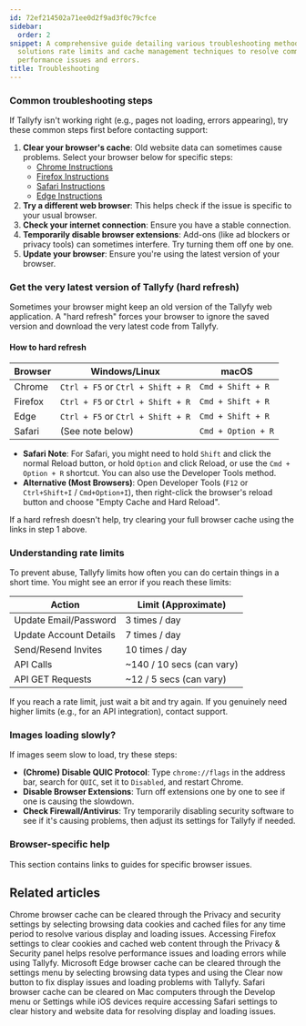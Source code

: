 ```yaml
---
id: 72ef214502a71ee0d2f9ad3f0c79cfce
sidebar:
  order: 2
snippet: A comprehensive guide detailing various troubleshooting methods browser-specific
  solutions rate limits and cache management techniques to resolve common Tallyfy
  performance issues and errors.
title: Troubleshooting
---
```


### Common troubleshooting steps

If Tallyfy isn't working right (e.g., pages not loading, errors appearing), try these common steps first before contacting support:

1.  **Clear your browser's cache**: Old website data can sometimes cause problems. Select your browser below for specific steps:
    *   [Chrome Instructions](/products/pro/miscellaneous/troubleshooting/clear-cache-chrome/)
    *   [Firefox Instructions](/products/pro/miscellaneous/troubleshooting/clear-cache-firefox/)
    *   [Safari Instructions](/products/pro/miscellaneous/troubleshooting/clear-cache-safari/)
    *   [Edge Instructions](/products/pro/miscellaneous/troubleshooting/clear-cache-edge/)
2.  **Try a different web browser**: This helps check if the issue is specific to your usual browser.
3.  **Check your internet connection**: Ensure you have a stable connection.
4.  **Temporarily disable browser extensions**: Add-ons (like ad blockers or privacy tools) can sometimes interfere. Try turning them off one by one.
5.  **Update your browser**: Ensure you're using the latest version of your browser.

### Get the very latest version of Tallyfy (hard refresh)

Sometimes your browser might keep an old version of the Tallyfy web application. A "hard refresh" forces your browser to ignore the saved version and download the very latest code from Tallyfy.

#### How to hard refresh

| Browser   | Windows/Linux             | macOS                     |
|-----------|---------------------------|---------------------------|
| Chrome    | `Ctrl + F5` or `Ctrl + Shift + R` | `Cmd + Shift + R`         |
| Firefox   | `Ctrl + F5` or `Ctrl + Shift + R` | `Cmd + Shift + R`         |
| Edge      | `Ctrl + F5` or `Ctrl + Shift + R` | `Cmd + Shift + R`         |
| Safari    | (See note below)          | `Cmd + Option + R`        |

*   **Safari Note**: For Safari, you might need to hold `Shift` and click the normal Reload button, or hold `Option` and click Reload, or use the `Cmd + Option + R` shortcut. You can also use the Developer Tools method.
*   **Alternative (Most Browsers)**: Open Developer Tools (`F12` or `Ctrl+Shift+I` / `Cmd+Option+I`), then right-click the browser's reload button and choose "Empty Cache and Hard Reload".

If a hard refresh doesn't help, try clearing your full browser cache using the links in step 1 above.

### Understanding rate limits

To prevent abuse, Tallyfy limits how often you can do certain things in a short time. You might see an error if you reach these limits:

| Action                 | Limit (Approximate)             |
|------------------------|---------------------------------|
| Update Email/Password  | 3 times / day                   |
| Update Account Details | 7 times / day                   |
| Send/Resend Invites    | 10 times / day                  |
| API Calls              | ~140 / 10 secs (can vary)       |
| API GET Requests       | ~12 / 5 secs (can vary)         |

If you reach a rate limit, just wait a bit and try again. If you genuinely need higher limits (e.g., for an API integration), contact support.

### Images loading slowly?

If images seem slow to load, try these steps:

*   **(Chrome) Disable QUIC Protocol**: Type `chrome://flags` in the address bar, search for `QUIC`, set it to `Disabled`, and restart Chrome.
*   **Disable Browser Extensions**: Turn off extensions one by one to see if one is causing the slowdown.
*   **Check Firewall/Antivirus**: Try temporarily disabling security software to see if it's causing problems, then adjust its settings for Tallyfy if needed.

### Browser-specific help

This section contains links to guides for specific browser issues.


<PageTree />


## Related articles
<CardGrid>
<LinkTitleCard header="<b>Troubleshooting > Clear cache in Chrome</b>" href="/products/pro/miscellaneous/troubleshooting/clear-cache-chrome/" > Chrome browser cache can be cleared through the Privacy and security settings by selecting browsing data cookies and cached files for any time period to resolve various display and loading issues. </LinkTitleCard>
<LinkTitleCard header="<b>Troubleshooting > Clear cache in Firefox</b>" href="/products/pro/miscellaneous/troubleshooting/clear-cache-firefox/" > Accessing Firefox settings to clear cookies and cached web content through the Privacy & Security panel helps resolve performance issues and loading errors while using Tallyfy. </LinkTitleCard>
<LinkTitleCard header="<b>Troubleshooting > Clear cache in Edge</b>" href="/products/pro/miscellaneous/troubleshooting/clear-cache-edge/" > Microsoft Edge browser cache can be cleared through the settings menu by selecting browsing data types and using the Clear now button to fix display issues and loading problems with Tallyfy. </LinkTitleCard>
<LinkTitleCard header="<b>Troubleshooting > Clear cache in Safari</b>" href="/products/pro/miscellaneous/troubleshooting/clear-cache-safari/" > Safari browser cache can be cleared on Mac computers through the Develop menu or Settings while iOS devices require accessing Safari settings to clear history and website data for resolving display and loading issues. </LinkTitleCard>
</CardGrid>